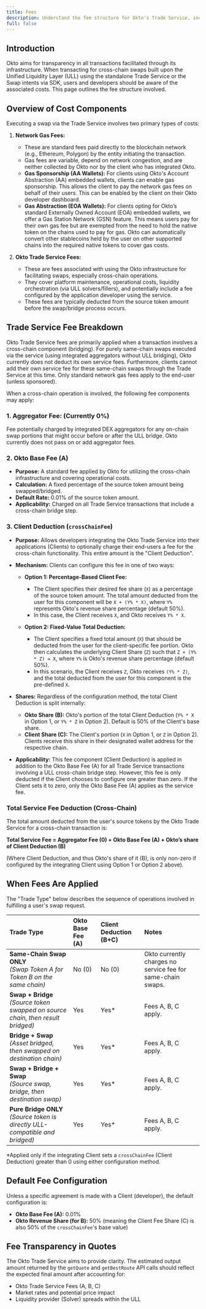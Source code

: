 ```yaml
---
title: Fees
description: Understand the fee structure for Okto's Trade Service, including network gas fees and Okto's service fees for cross-chain swaps.
full: false
---
```



<AIMarkdownComponent isIndex={false} />

## Introduction

Okto aims for transparency in all transactions facilitated through its infrastructure. When transacting for cross-chain swaps built upon the Unified Liquidity Layer (ULL) using the standalone Trade Service or the Swap intents via SDK, users and developers should be aware of the associated costs. This page outlines the fee structure involved.

## Overview of Cost Components

Executing a swap via the Trade Service involves two primary types of costs:

1.  **Network Gas Fees:**
    * These are standard fees paid directly to the blockchain network (e.g., Ethereum, Polygon) by the entity initiating the transaction.
    * Gas fees are variable, depend on network congestion, and are neither collected by Okto nor by the client who has integrated Okto.
    * **Gas Sponsorship (AA Wallets):** For clients using Okto's Account Abstraction (AA) embedded wallets, clients can enable gas sponsorship. This allows the client to pay the network gas fees on behalf of their users. This can be enabled by the client on their Okto developer dashboard.
    * **Gas Abstraction (EOA Wallets):** For clients opting for Okto’s standard Externally Owned Account (EOA) embedded wallets, we offer a Gas Station Network (GSN) feature. This means users pay for their own gas fee but are exempted from the need to hold the native token on the chains used to pay for gas. Okto can automatically convert other stablecoins held by the user on other supported chains into the required native tokens to cover gas costs.

2.  **Okto Trade Service Fees:**
    * These are fees associated with using the Okto infrastructure for facilitating swaps, especially cross-chain operations.
    * They cover platform maintenance, operational costs, liquidity orchestration (via ULL solvers/fillers), and potentially include a fee configured by the application developer using the service.
    * These fees are typically deducted from the source token amount before the swap/bridge process occurs.

## Trade Service Fee Breakdown

<FullscreenImage 
  src="/images/trade-service-fees.png" 
  alt="Trade Service Fees" 
  className="w-full md:w-auto max-w-full rounded-lg shadow-md" 
/>

Okto Trade Service fees are primarily applied when a transaction involves a cross-chain component (bridging). For purely same-chain swaps executed via the service (using integrated aggregators without ULL bridging), Okto currently does not deduct its own service fees. Furthermore, clients cannot add their own service fee for these same-chain swaps through the Trade Service at this time. Only standard network gas fees apply to the end-user (unless sponsored).

When a cross-chain operation is involved, the following fee components may apply:

### 1. Aggregator Fee: (Currently 0%)

Fee potentially charged by integrated DEX aggregators for any on-chain swap portions that might occur before or after the ULL bridge. Okto currently does not pass on or add aggregator fees.

### 2. Okto Base Fee (A)
- **Purpose:** A standard fee applied by Okto for utilizing the cross-chain infrastructure and covering operational costs.
- **Calculation:** A fixed percentage of the source token amount being swapped/bridged.
- **Default Rate:** 0.01% of the source token amount.
- **Applicability:** Charged on all Trade Service transactions that include a cross-chain bridge step.

### 3. Client Deduction (`crossChainFee`)
- **Purpose:** Allows developers integrating the Okto Trade Service into their applications (Clients) to optionally charge their end-users a fee for the cross-chain functionality. This entire amount is the "Client Deduction".
- **Mechanism:** Clients can configure this fee in one of two ways:
    -  **Option 1: Percentage-Based Client Fee:** 
    
        - The Client specifies their desired fee share (`X`) as a percentage of the source token amount. The total amount deducted from the user for this component will be `X + (Y% * X)`, where `Y%` represents Okto's revenue share percentage (default 50%).
        - In this case, the Client receives `X`, and Okto receives `Y% * X`.

    -  **Option 2: Fixed-Value Total Deduction:** 
        
        - The Client specifies a fixed total amount (`X`) that should be deducted from the user for the client-specific fee portion. Okto then calculates the underlying Client Share (`Z`) such that `Z + (Y% * Z) = X`, where `Y%` is Okto's revenue share percentage (default 50%).
        - In this scenario, the Client receives `Z`, Okto receives `(Y% * Z)`, and the total deducted from the user for this component is the pre-defined `X`.

- **Shares:** Regardless of the configuration method, the total Client Deduction is split internally:
    - **Okto Share (B):** Okto's portion of the total Client Deduction (`Y% * X` in Option 1, or `Y% * Z` in Option 2). Default is 50% of the Client's base share.
    - **Client Share (C):** The Client's portion (`X` in Option 1, or `Z` in Option 2). Clients receive this share in their designated wallet address for the respective chain.
- **Applicability:** This fee component (Client Deduction) is applied in addition to the Okto Base Fee (A) for all Trade Service transactions involving a ULL cross-chain bridge step. However, this fee is only deducted if the Client chooses to configure one greater than zero. If the Client sets it to zero, only the Okto Base Fee (A) applies as the service fee.

### Total Service Fee Deduction (Cross-Chain)

The total amount deducted from the user's source tokens by the Okto Trade Service for a cross-chain transaction is:

**Total Service Fee = Aggregator Fee (0) + Okto Base Fee (A) + Okto’s share of Client Deduction (B)**

(Where Client Deduction, and thus Okto's share of it (B), is only non-zero if configured by the integrating Client using Option 1 or Option 2 above).

## When Fees Are Applied

The "Trade Type" below describes the sequence of operations involved in fulfilling a user's swap request.

| Trade Type                                                                 | Okto Base Fee (A) | Client Deduction (B+C) | Notes                                                                                                                         |
| :------------------------------------------------------------------------- | :---------------- | :--------------------- | :---------------------------------------------------------------------------------------------------------------------------- |
| **Same-Chain Swap ONLY** <br/>*(Swap Token A for Token B on the same chain)* | No (0)            | No (0)                 | Okto currently charges no service fee for same-chain swaps.                                                                   |
| **Swap + Bridge** <br/>*(Source token swapped on source chain, then result bridged)* | Yes               | Yes* | Fees A, B, C apply.                                                                                                           |
| **Bridge + Swap** <br/>*(Asset bridged, then swapped on destination chain)* | Yes               | Yes* | Fees A, B, C apply.                                                                                                           |
| **Swap + Bridge + Swap** <br/>*(Source swap, bridge, then destination swap)* | Yes               | Yes* | Fees A, B, C apply.                                                                                                           |
| **Pure Bridge ONLY** <br/>*(Source token is directly ULL-compatible and bridged)* | Yes               | Yes* | Fees A, B, C apply.                                                                                                           |

*Applied only if the integrating Client sets a `crossChainFee` (Client Deduction) greater than 0 using either configuration method.

## Default Fee Configuration

Unless a specific agreement is made with a Client (developer), the default configuration is:

* **Okto Base Fee (A):** 0.01%
* **Okto Revenue Share (for B):** 50% (meaning the Client Fee Share (C) is also 50% of the `crossChainFee`'s base value)

## Fee Transparency in Quotes

The Okto Trade Service aims to provide clarity. The estimated output amount returned by the `getQuote` and `getBestRoute` API calls should reflect the expected final amount after accounting for:

* Okto Trade Service Fees (A, B, C)
* Market rates and potential price impact
* Liquidity provider (Solver) spreads within the ULL

